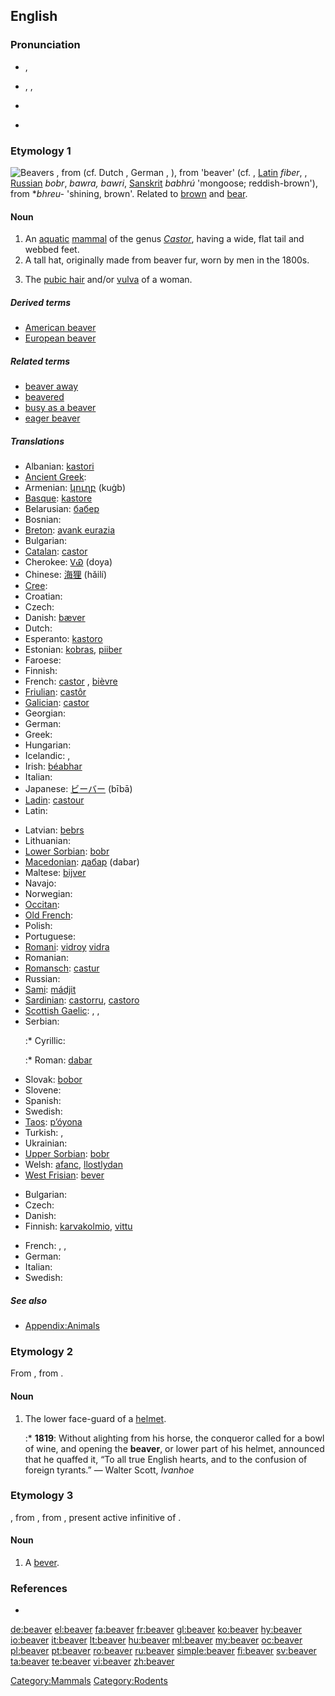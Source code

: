 {{wikipedia}}
==English==

===Pronunciation===
* {{a|RP}} {{IPA|/ˈbiːvə/}}, {{SAMPA|/"bi:v@/}}
* {{a|US}} {{enPR|bēʹvər}}, {{IPA|/ˈbiːvɚ/}}, {{SAMPA|/"bi:v@`/}}
* {{audio|en-us-beaver.ogg|Audio (US)}}
*: {{rhymes|iːvə(r)}}
* {{homophones|Belvoir|bever}}

===Etymology 1===
[[Image:Biber-drawing.jpg|thumb|Beavers]]
{{etyl|ang|en}} {{term|beofor|lang=ang}}, from {{proto|Germanic|ƀeƀruz|lang=en}} (cf. Dutch {{term|bever|lang=nl}}, German {{term|Biber|lang=de}}, {{etyl|sv|-}} {{term|bäver}}), from {{proto|Indo-European|bhébhrus}} 'beaver' (cf. {{etyl|cy|-}} {{term|befer}}, [[Latin]] ''fiber'', {{etyl|lt|-}} {{term|bẽbras|lang=lt}}, [[Russian]] ''bobr'', {{etyl|ae|-}} ''bawra, bawri'', [[Sanskrit]] ''babhrú'' 'mongoose; reddish-brown'), from *''bhreu-'' 'shining, brown'. Related to [[brown]] and [[bear]].

====Noun====
{{en-noun|pl2=beaver}}

# An [[aquatic]] [[mammal]] of the genus ''[[Castor]]'', having a wide, flat tail and webbed feet.
# A tall hat, originally made from beaver fur, worn by men in the 1800s.
# {{context|coarse|slang}} The [[pubic hair]] and/or [[vulva]] of a woman.

=====Derived terms=====
* [[American beaver]]
* [[European beaver]]

=====Related terms=====
* [[beaver away]]
* [[beavered]]
* [[busy as a beaver]]
* [[eager beaver]]

=====Translations=====
{{trans-top|aquatic mammal}}
* Albanian: [[kastori]]
* [[Ancient Greek]]: {{tø|grc|κάστωρ|m|tr=kastōr|sc=polytonic}}
* Armenian: [[կուղբ]] (kuġb)
* [[Basque]]: [[kastore]]
* Belarusian: [[бабер]] {{m}}
* Bosnian: {{t-|bs|dabar|m}}
* [[Breton]]: [[avank eurazia]]
* Bulgarian: {{t+|bg|бобър|m|tr=bober}}
* [[Catalan]]: [[castor]]
* Cherokee: [[ᏙᏯ]] (doya)
* Chinese: [[海狸]] (hǎilí)
* [[Cree]]: {{t|cr|amisk|sc=Cans|xs=Cree}}
* Croatian: {{t+|hr|dabar|m}}
* Czech: {{t+|cs|bobr|m}}
* Danish: [[bæver]]
* Dutch: {{t+|nl|bever|m}}
* Esperanto: [[kastoro]]
* Estonian: [[kobras]], [[piiber]] {{qualifier|archaic}}
* Faroese: {{t-|fo|bævur|m|xs=Faroese}}
* Finnish: {{t+|fi|majava}}
* French: [[castor]] {{m}}, [[bièvre]] {{m}} {{qualifier|archaic}}
* [[Friulian]]: [[castôr]]
* [[Galician]]: [[castor]]
* Georgian: {{t|ka|თახვი|tr=t'axvi|sc=Geor|xs=Georgian}}
* German: {{t+|de|Biber|m}}
* Greek: {{t+|el|κάστορας|m|tr=kástoras}}
* Hungarian: {{t+|hu|hód}}
* Icelandic: {{t+|is|bjór|m}},  {{t|is|bifur|m}}
* Irish: [[béabhar]]
* Italian: {{t+|it|castoro|m}}
* Japanese: [[ビーバー]] (bībā)
* [[Ladin]]: [[castour]]
* Latin: {{t-|la|castor|m}} <!--do not put the scientific name here-->
{{trans-mid}}
* Latvian: [[bebrs]] {{m}}
* Lithuanian: {{t+|lt|bebras|m|xs=Lithuanian}}
* [[Lower Sorbian]]: [[bobr]]
* [[Macedonian]]: [[дабар]] (dabar) {{m}}
* Maltese: [[bijver]] {{m}}
* Navajo: {{tø|nv|chaaʼ}}
* Norwegian: {{t+|no|bever|m}}
* [[Occitan]]: {{t+|oc|vibre|xs=Occitan}}
* [[Old French]]: {{tø|fro|bievre|m}}
* Polish: {{t+|pl|bóbr|m}}
* Portuguese: {{t-|pt|castor|m}}
* [[Romani]]: [[vidroy]] {{m}} [[vidra]] {{f}}
* Romanian: {{t+|ro|castor}}
* [[Romansch]]: [[castur]]
* Russian: {{t+|ru|бобр|m|tr=bobr}}
* [[Sami]]: [[mádjit]]
* [[Sardinian]]: [[castorru]], [[castoro]]
* [[Scottish Gaelic]]: {{t-|gd|los-leathann|m|xs=Scottish Gaelic}}, {{t-|gd|biobhair|m|xs=Scottish Gaelic}}, {{t-|gd|beathadach|m|xs=Scottish Gaelic}}
* Serbian:
*:* Cyrillic: {{t-|sr|дабар|m|sc=Cyrl}}
*:* Roman: [[dabar]] {{m}}
* Slovak: [[bobor]] {{m}}
* Slovene: {{t+|sl|bober|m}}
* Spanish: {{t+|es|castor|m}}
* Swedish: {{t+|sv|bäver}}
* [[Taos]]: [[p’óyona]]
* Turkish: {{t+|tr|kastor}}, {{t+|tr|kunduz}}
* Ukrainian: {{t+|uk|бобер|m|tr=bober|xs=Ukrainian}}
* [[Upper Sorbian]]: [[bobr]]
* Welsh: [[afanc]], [[llostlydan]]
* [[West Frisian]]: [[bever]]
{{trans-bottom}}

{{trans-top|coarse slang: pubic hair/vulva of a woman}}
* Bulgarian: {{t|bg|катеричка|f}}
* Czech: {{t+|cs|bobr|m}}
* Danish: {{t+|da|mis|c}}
* Finnish: [[karvakolmio]], [[vittu]]
{{trans-mid}}
* French: {{t+|fr|chatte|f}}, {{t+|fr|foufoune|f|alt=(fou)foune}}, {{t+|fr|minou|m}}
* German: {{t+|de|Bär}}
* Italian: {{t+|it|figa|f}}
* Swedish: {{t+|sv|mus|c}}
{{trans-bottom}}

=====See also=====
* [[Appendix:Animals]]

===Etymology 2===
From {{etyl|fro|en}} {{term|baviere|lang=fro||child's bib}}, from {{term|baver||slaver|lang=fro}}.

====Noun====
{{en-noun}}

# {{context|obsolete|_|except|_|historical|_|or in|_|heraldry}} The lower face-guard of a [[helmet]].
#:* '''1819''': Without alighting from his horse, the conqueror called for a bowl of wine, and opening the '''beaver''', or lower part of his helmet, announced that he quaffed it, “To all true English hearts, and to the confusion of foreign tyrants.” — Walter Scott, ''Ivanhoe''

===Etymology 3===
{{etyl|xno|en}}, from {{etyl|fro|en}} {{term|beivre|lang=fro}}, from {{etyl|la|en}} {{term|bibere|lang=la}}, present active infinitive of {{term|bibo|bibō|drink|lang=la}}.

====Noun====
{{en-noun}}

# A [[bever]].

===References===
* {{R:Heraldry 1862}}
{{commons}}

[[Category:Mammals]]
[[Category:Rodents]]

[[de:beaver]]
[[el:beaver]]
[[fa:beaver]]
[[fr:beaver]]
[[gl:beaver]]
[[ko:beaver]]
[[hy:beaver]]
[[io:beaver]]
[[it:beaver]]
[[lt:beaver]]
[[hu:beaver]]
[[ml:beaver]]
[[my:beaver]]
[[oc:beaver]]
[[pl:beaver]]
[[pt:beaver]]
[[ro:beaver]]
[[ru:beaver]]
[[simple:beaver]]
[[fi:beaver]]
[[sv:beaver]]
[[ta:beaver]]
[[te:beaver]]
[[vi:beaver]]
[[zh:beaver]]